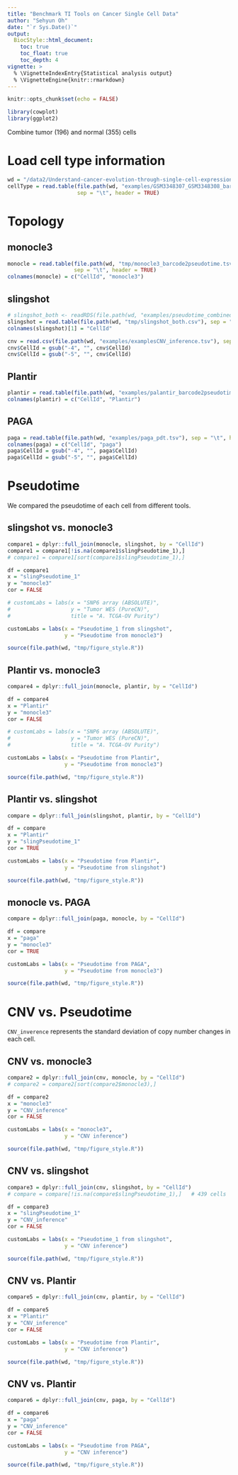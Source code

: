 ```yaml
---
title: "Benchmark TI Tools on Cancer Single Cell Data"
author: "Sehyun Oh"
date: "`r Sys.Date()`"
output:
  BiocStyle::html_document:
    toc: true
    toc_float: true
    toc_depth: 4
vignette: >
  % \VignetteIndexEntry{Statistical analysis output}
  % \VignetteEngine{knitr::rmarkdown}
---
```


```r
knitr::opts_chunk$set(echo = FALSE)
```

```r
library(cowplot)
library(ggplot2)
```

Combine tumor (196) and normal (355) cells  

# Load cell type information
```r
wd = "/data2/Understand-cancer-evolution-through-single-cell-expression-dynamics/presentations"
cellType = read.table(file.path(wd, "examples/GSM3348307_GSM3348308_barcode2celltype.tsv"),
                      sep = "\t", header = TRUE)
```

# Topology
## monocle3
```r
monocle = read.table(file.path(wd, "tmp/monocle3_barcode2pseudotime.tsv"), 
                     sep = "\t", header = TRUE)
colnames(monocle) = c("CellId", "monocle3")
```

## slingshot
```r
# slingshot_both <- readRDS(file.path(wd, "examples/pseudotime_combined_5and6.rds"))
slingshot = read.table(file.path(wd, "tmp/slingshot_both.csv"), sep = ",", header = TRUE)
colnames(slingshot)[1] = "CellId"
```

```r
cnv = read.csv(file.path(wd, "examples/examplesCNV_inference.tsv"), sep = "\t", header = TRUE)
cnv$CellId = gsub("-4", "", cnv$CellId)
cnv$CellId = gsub("-5", "", cnv$CellId)
```

## Plantir
```r
plantir = read.table(file.path(wd, "examples/palantir_barcode2pseudotime.csv"), sep = ",")
colnames(plantir) = c("CellId", "Plantir")
```

## PAGA
```r
paga = read.table(file.path(wd, "examples/paga_pdt.tsv"), sep = "\t", header = TRUE)
colnames(paga) = c("CellId", "paga")
paga$CellId = gsub("-4", "", paga$CellId)
paga$CellId = gsub("-5", "", paga$CellId)
```


# Pseudotime
We compared the pseudotime of each cell from different tools.

## slingshot vs. monocle3
```r
compare1 = dplyr::full_join(monocle, slingshot, by = "CellId")
compare1 = compare1[!is.na(compare1$slingPseudotime_1),]
# compare1 = compare1[sort(compare1$slingPseudotime_1),]
```

```r
df = compare1
x = "slingPseudotime_1"
y = "monocle3"
cor = FALSE

# customLabs = labs(x = "SNP6 array (ABSOLUTE)", 
#                   y = "Tumor WES (PureCN)", 
#                   title = "A. TCGA-OV Purity") 

customLabs = labs(x = "Pseudotime_1 from slingshot",
                  y = "Pseudotime from monocle3")

source(file.path(wd, "tmp/figure_style.R"))
```

## Plantir vs. monocle3
```r
compare4 = dplyr::full_join(monocle, plantir, by = "CellId")
```

```r
df = compare4
x = "Plantir"
y = "monocle3"
cor = FALSE

# customLabs = labs(x = "SNP6 array (ABSOLUTE)", 
#                   y = "Tumor WES (PureCN)", 
#                   title = "A. TCGA-OV Purity") 

customLabs = labs(x = "Pseudotime from Plantir",
                  y = "Pseudotime from monocle3")

source(file.path(wd, "tmp/figure_style.R"))
```

## Plantir vs. slingshot
```r
compare = dplyr::full_join(slingshot, plantir, by = "CellId")
```

```r
df = compare
x = "Plantir"
y = "slingPseudotime_1"
cor = TRUE

customLabs = labs(x = "Pseudotime from Plantir",
                  y = "Pseudotime from slingshot")

source(file.path(wd, "tmp/figure_style.R"))
```

## monocle vs. PAGA
```r
compare = dplyr::full_join(paga, monocle, by = "CellId")
```

```r
df = compare
x = "paga"
y = "monocle3"
cor = TRUE

customLabs = labs(x = "Pseudotime from PAGA",
                  y = "Pseudotime from monocle3")

source(file.path(wd, "tmp/figure_style.R"))
```






# CNV vs. Pseudotime
`CNV_inverence` represents the standard deviation of copy number changes in each cell.

## CNV vs. monocle3
```r
compare2 = dplyr::full_join(cnv, monocle, by = "CellId")
# compare2 = compare2[sort(compare2$monocle3),]
```

```r
df = compare2
x = "monocle3"
y = "CNV_inference"
cor = FALSE

customLabs = labs(x = "monocle3",
                  y = "CNV inference")

source(file.path(wd, "tmp/figure_style.R"))
```

## CNV vs. slingshot
```r
compare3 = dplyr::full_join(cnv, slingshot, by = "CellId")
# compare = compare[!is.na(compare$slingPseudotime_1),]   # 439 cells
```

```r
df = compare3
x = "slingPseudotime_1"
y = "CNV_inference"
cor = FALSE

customLabs = labs(x = "Pseudotime_1 from slingshot",
                  y = "CNV inference")

source(file.path(wd, "tmp/figure_style.R"))
```

## CNV vs. Plantir
```r
compare5 = dplyr::full_join(cnv, plantir, by = "CellId")
```

```r
df = compare5
x = "Plantir"
y = "CNV_inference"
cor = FALSE

customLabs = labs(x = "Pseudotime from Plantir",
                  y = "CNV inference")

source(file.path(wd, "tmp/figure_style.R"))
```

## CNV vs. Plantir
```r
compare6 = dplyr::full_join(cnv, paga, by = "CellId")
```

```r
df = compare6
x = "paga"
y = "CNV_inference"
cor = FALSE

customLabs = labs(x = "Pseudotime from PAGA",
                  y = "CNV inference")

source(file.path(wd, "tmp/figure_style.R"))
```